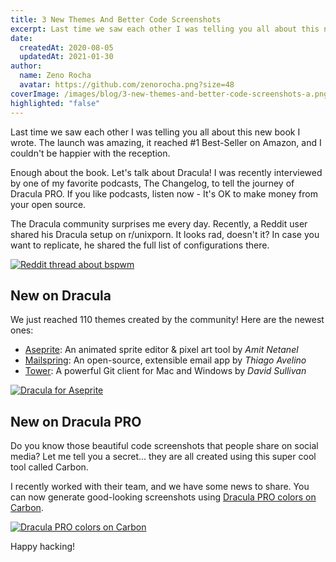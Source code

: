 ```yaml
---
title: 3 New Themes And Better Code Screenshots
excerpt: Last time we saw each other I was telling you all about this new book I wrote. The launch was amazing, it reached #1 Best-Seller on Amazon, and I couldn&apos;t be happier with the reception.
date:
  createdAt: 2020-08-05
  updatedAt: 2021-01-30
author:
  name: Zeno Rocha
  avatar: https://github.com/zenorocha.png?size=48
coverImage: /images/blog/3-new-themes-and-better-code-screenshots-a.png
highlighted: "false"
---
```


Last time we saw each other I was telling you all about this new book I wrote. The launch was amazing, it reached #1 Best-Seller on Amazon, and I couldn't be happier with the reception.

Enough about the book. Let's talk about Dracula! I was recently interviewed by one of my favorite podcasts, The Changelog, to tell the journey of Dracula PRO. If you like podcasts, listen now - It's OK to make money from your open source.

The Dracula community surprises me every day. Recently, a Reddit user shared his Dracula setup on r/unixporn. It looks rad, doesn't it? In case you want to replicate, he shared the full list of configurations there.

[![Reddit thread about bspwm](/images/blog/3-new-themes-and-better-code-screenshots-a.png)](https://www.reddit.com/r/unixporn/comments/hvrp6f/bspwm_dracula_theme/)

## New on Dracula

We just reached 110 themes created by the community! Here are the newest ones:

- [Aseprite](/aseprite): An animated sprite editor & pixel art tool by _Amit Netanel_
- [Mailspring](/mailspring): An open-source, extensible email app by _Thiago Avelino_
- [Tower](/tower): A powerful Git client for Mac and Windows by _David Sullivan_

[![Dracula for Aseprite](/images/blog/3-new-themes-and-better-code-screenshots-b.jpg)](/aseprite)

## New on Dracula PRO

Do you know those beautiful code screenshots that people share on social media? Let me tell you a secret... they are all created using this super cool tool called Carbon.

I recently worked with their team, and we have some news to share. You can now generate good-looking screenshots using [Dracula PRO colors on Carbon](https://carbon.now.sh/?t=dracula-pro).

[![Dracula PRO colors on Carbon](/images/blog/3-new-themes-and-better-code-screenshots-c.png)](https://carbon.now.sh/?t=dracula-pro)

Happy hacking!
